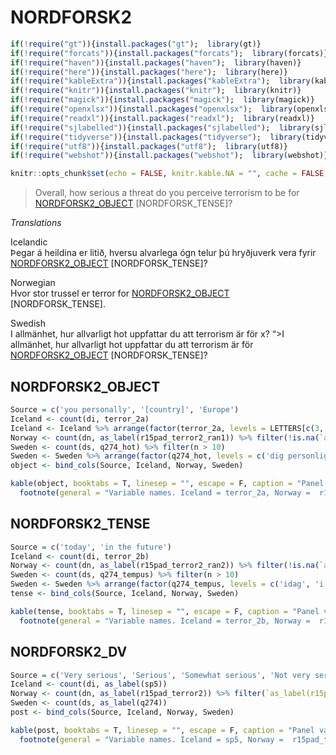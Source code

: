 # NORDFORSK2

```r
if(!require("gt")){install.packages("gt");  library(gt)}
if(!require("forcats")){install.packages("forcats");  library(forcats)}
if(!require("haven")){install.packages("haven");  library(haven)}
if(!require("here")){install.packages("here");  library(here)}
if(!require("kableExtra")){install.packages("kableExtra");  library(kableExtra)}
if(!require("knitr")){install.packages("knitr");  library(knitr)}
if(!require("magick")){install.packages("magick");  library(magick)}
if(!require("openxlsx")){install.packages("openxlsx");  library(openxlsx)}
if(!require("readxl")){install.packages("readxl");  library(readxl)}
if(!require("sjlabelled")){install.packages("sjlabelled");  library(sjlabelled)}
if(!require("tidyverse")){install.packages("tidyverse");  library(tidyverse)}
if(!require("utf8")){install.packages("utf8");  library(utf8)}
if(!require("webshot")){install.packages("webshot");  library(webshot)}

knitr::opts_chunk$set(echo = FALSE, knitr.kable.NA = "", cache = FALSE, message = FALSE )
```

> Overall, how serious a threat do you perceive terrorism to be for [NORDFORSK2_OBJECT] [NORDFORSK_TENSE]?

*Translations*

Icelandic  
Þegar á heildina er litið, hversu alvarlega ógn telur þú hryðjuverk vera fyrir [NORDFORSK2_OBJECT] [NORDFORSK_TENSE]?

Norwegian  
Hvor stor trussel er terror for [NORDFORSK2_OBJECT] [NORDFORSK_TENSE].

Swedish  
I allmänhet, hur allvarligt hot uppfattar du att terrorism är för x? ">I allmänhet, hur allvarligt hot uppfattar du att terrorism är för [NORDFORSK2_OBJECT] [NORDFORSK_TENSE]?

## NORDFORSK2_OBJECT

```r
Source = c('you personally', '[country]', 'Europe')
Iceland <- count(di, terror_2a) 
Iceland <- Iceland %>% arrange(factor(terror_2a, levels = LETTERS[c(3, 1, 2)]), desc(terror_2a))
Norway <- count(dn, as_label(r15pad_terror2_ran1)) %>% filter(!is.na(`as_label(r15pad_terror2_ran1)`))
Sweden <- count(ds, q274_hot) %>% filter(n > 10)
Sweden <- Sweden %>% arrange(factor(q274_hot, levels = c('dig personligen', 'Sverige', 'Europa')), q274_hot)
object <- bind_cols(Source, Iceland, Norway, Sweden)

kable(object, booktabs = T, linesep = "", escape = F, caption = "Panel variable names and values",  col.names = linebreak(c("Pooled", "Iceland", 'n', "Norway", 'n', "Sweden", 'n'))) %>%
  footnote(general = "Variable names. Iceland = terror_2a, Norway =  r15pad_terror2_ran1, Sweden = q274_hot")
```

## NORDFORSK2_TENSE

```r
Source = c('today', 'in the future')
Iceland <- count(di, terror_2b)  
Norway <- count(dn, as_label(r15pad_terror2_ran2)) %>% filter(!is.na(`as_label(r15pad_terror2_ran2)`))
Sweden <- count(ds, q274_tempus) %>% filter(n > 10)
Sweden <- Sweden %>% arrange(factor(q274_tempus, levels = c('idag', 'i framtiden')), q274_tempus)
tense <- bind_cols(Source, Iceland, Norway, Sweden)

kable(tense, booktabs = T, linesep = "", escape = F, caption = "Panel variable names and values",  col.names = linebreak(c("Pooled", "Iceland", 'n', "Norway", 'n', "Sweden", 'n'))) %>%
  footnote(general = "Variable names. Iceland = terror_2b, Norway =  r15pad_terror2_ran2, Sweden = q274_tempus")
```

## NORDFORSK2_DV

```r
Source = c('Very serious', 'Serious', 'Somewhat serious', 'Not very serious', 'Not a threat', NA)
Iceland <- count(di, as_label(sp5))  
Norway <- count(dn, as_label(r15pad_terror2)) %>% filter(`as_label(r15pad_terror2)` != 'Ikke spurt')
Sweden <- count(ds, as_label(q274)) 
post <- bind_cols(Source, Iceland, Norway, Sweden)

kable(post, booktabs = T, linesep = "", escape = F, caption = "Panel variable names and values",  col.names = linebreak(c("Pooled", "Iceland", 'n', "Norway", 'n', "Sweden", 'n'))) %>%
  footnote(general = "Variable names. Iceland = sp5, Norway =  r15pad_terror2, Sweden = q274")
```
